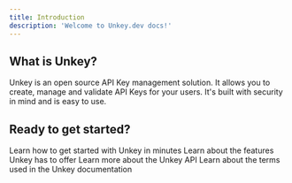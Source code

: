 ```yaml
---
title: Introduction
description: 'Welcome to Unkey.dev docs!'
---
```


## What is Unkey?

Unkey is an open source API Key management solution. It allows you to create, manage and validate API Keys for your users. It's built with security in mind and is easy to use.

## Ready to get started?

<CardGroup cols={2}>
  <Card title="Quickstart" href="/quickstart"  >
    Learn how to get started with Unkey in minutes
  </Card>
  <Card title="Features"  href="/features/ratelimiting">
    Learn about the features Unkey has to offer
  </Card>
  <Card title="Reference" href="/api-reference/authentication">
    Learn more about the Unkey API
  </Card>
  <Card title="Glossary" href="/glossary">
    Learn about the terms used in the Unkey documentation
  </Card>
</CardGroup>
